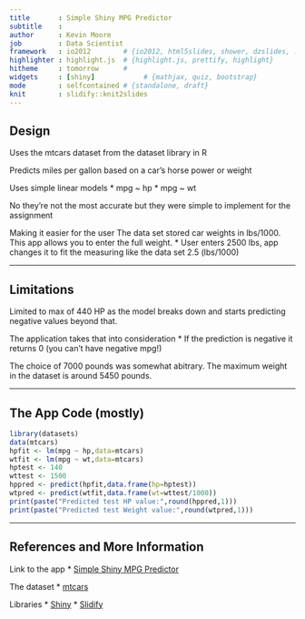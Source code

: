 ```yaml
---
title       : Simple Shiny MPG Predictor
subtitle    : 
author      : Kevin Moore
job         : Data Scientist
framework   : io2012        # {io2012, html5slides, shower, dzslides, ...}
highlighter : highlight.js  # {highlight.js, prettify, highlight}
hitheme     : tomorrow      # 
widgets     : [shiny]            # {mathjax, quiz, bootstrap}
mode        : selfcontained # {standalone, draft}
knit        : slidify::knit2slides
---
```


## Design

Uses the mtcars dataset from the dataset library in R

Predicts miles per gallon based on a car's horse power or weight

Uses simple linear models
* mpg ~ hp
* mpg ~ wt

No they're not the most accurate but they were simple to implement for the assignment

Making it easier for the user
The data set stored car weights in lbs/1000.  This app allows you to enter the full weight.
* User enters 2500 lbs, app changes it to fit the measuring like the data set 2.5 (lbs/1000)

---

## Limitations

Limited to max of 440 HP as the model breaks down and starts predicting negative values beyond that.

The application takes that into consideration
* If the prediction is negative it returns 0 (you can't have negative mpg!)

The choice of 7000 pounds was somewhat abitrary.  The maximum weight in the dataset is around 5450 pounds.



---

## The App Code (mostly)

```r
library(datasets)
data(mtcars)
hpfit <- lm(mpg ~ hp,data=mtcars)
wtfit <- lm(mpg ~ wt,data=mtcars)
hptest <- 140
wttest <- 1500
hppred <- predict(hpfit,data.frame(hp=hptest))
wtpred <- predict(wtfit,data.frame(wt=wttest/1000))
print(paste("Predicted test HP value:",round(hppred,1)))
print(paste("Predicted test Weight value:",round(wtpred,1)))
```

---

## References and More Information

Link to the app
* [Simple Shiny MPG Predictor](https://plorqk.shinyapps.io/project)

The dataset 
* [mtcars](https://stat.ethz.ch/R-manual/R-devel/library/datasets/html/mtcars.html) 

Libraries 
* [Shiny](http://shiny.rstudio.com/) 
* [Slidify](http://ramnathv.github.io/slidify/) 



